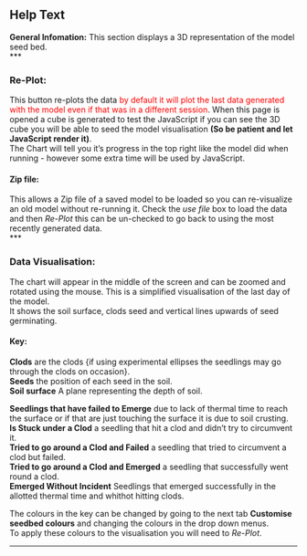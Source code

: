 ## Help Text

**General Infomation:** 
This section displays a 3D representation of the model seed bed.  
***

### Re-Plot:
This button re-plots the data<span style="color:red"> by default it will plot the last data generated with the model even if that was in a different session</span>. When this page is opened a cube is generated to test the JavaScript if you can see the 3D cube you will be able to seed the model visualisation **(So be patient and let JavaScript render it)**.      
The Chart will tell you it's progress in the top right like the model did when running - however some extra time will be used by JavaScript.      

#### Zip file:
This allows a Zip file of a saved model to be loaded so you can re-visualize an old model without re-running it. Check the *use file* box to load the data and then *Re-Plot* this can be un-checked to go back to using the most recently generated data.    
***

### Data Visualisation:
The chart will appear in the middle of the screen and can be zoomed and rotated using the mouse. This is a simplified visualisation of the last day of the model.    
It shows the soil surface, clods seed and vertical lines upwards of seed germinating.     


#### Key:
**Clods** are the clods {if using experimental ellipses the seedlings may go through the clods on occasion}.  
**Seeds** the position of each seed in the soil.  
**Soil surface** A plane representing the depth of soil.    
       
**Seedlings that have failed to Emerge** due to lack of thermal time to reach the surface or if that are just touching the surface it is due to soil crusting.        
**Is Stuck under a Clod** a seedling that hit a clod and didn't try to circumvent it.    
**Tried to go around a Clod and Failed** a seedling that tried to circumvent a clod but failed.    
**Tried to go around a Clod and Emerged** a seedling that successfully went round a clod.    
**Emerged Without Incident** Seedlings that emerged successfully in the allotted thermal time and whithot hitting clods.    
      
The colours in the key can be changed by going to the next tab **Customise seedbed colours** and changing the colours in the drop down menus.    
To apply these colours to the visualisation you will need to *Re-Plot*.      


***          

